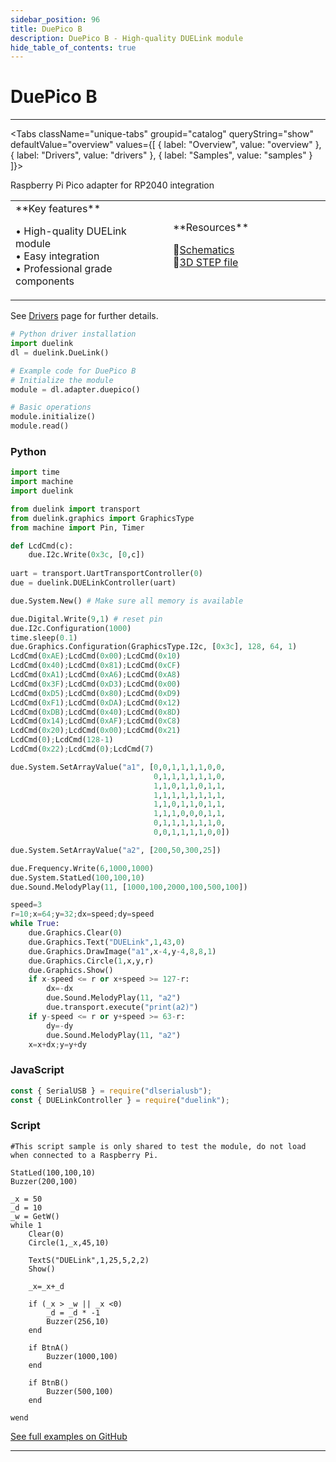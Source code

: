 ```yaml
---
sidebar_position: 96
title: DuePico B
description: DuePico B - High-quality DUELink module
hide_table_of_contents: true
---
```



# DuePico B

<ImageSection 
  product="adduepico-b"
  tagline="High-quality DUELink module"
/>

---

<Tabs className="unique-tabs" groupid="catalog" queryString="show" defaultValue="overview"
  values={[
    {
        label: "Overview",
        value: "overview"
    },
    {
        label: "Drivers",
        value: "drivers"
    },
    {
        label: "Samples",
        value: "samples"
    }
]}>

<TabItem value="overview">

Raspberry Pi Pico adapter for RP2040 integration

<table><td width='50%'>
**Key features**

• High-quality DUELink module<br/>
• Easy integration<br/>
• Professional grade components<br/>

</td><td width='50%'>
**Resources**
 
📄[Schematics](/sch/gdl-adduepico-b.pdf)<br/>
🔩[3D STEP file](/3d/gdl-adduepico-b.step)<br/>
</td></table>

</TabItem>

<TabItem value="drivers">

See [Drivers](/docs/engine/drivers) page for further details.

```python
# Python driver installation
import duelink
dl = duelink.DueLink()

# Example code for DuePico B
# Initialize the module
module = dl.adapter.duepico()

# Basic operations
module.initialize()
module.read()
```

</TabItem>

<TabItem value="samples">

### Python

```python
import time
import machine
import duelink

from duelink import transport
from duelink.graphics import GraphicsType
from machine import Pin, Timer

def LcdCmd(c):
    due.I2c.Write(0x3c, [0,c])
    
uart = transport.UartTransportController(0)
due = duelink.DUELinkController(uart)

due.System.New() # Make sure all memory is available

due.Digital.Write(9,1) # reset pin
due.I2c.Configuration(1000)
time.sleep(0.1)
due.Graphics.Configuration(GraphicsType.I2c, [0x3c], 128, 64, 1)
LcdCmd(0xAE);LcdCmd(0x00);LcdCmd(0x10)
LcdCmd(0x40);LcdCmd(0x81);LcdCmd(0xCF)
LcdCmd(0xA1);LcdCmd(0xA6);LcdCmd(0xA8)
LcdCmd(0x3F);LcdCmd(0xD3);LcdCmd(0x00)
LcdCmd(0xD5);LcdCmd(0x80);LcdCmd(0xD9)
LcdCmd(0xF1);LcdCmd(0xDA);LcdCmd(0x12)
LcdCmd(0xDB);LcdCmd(0x40);LcdCmd(0x8D)
LcdCmd(0x14);LcdCmd(0xAF);LcdCmd(0xC8)
LcdCmd(0x20);LcdCmd(0x00);LcdCmd(0x21)
LcdCmd(0);LcdCmd(128-1)
LcdCmd(0x22);LcdCmd(0);LcdCmd(7)

due.System.SetArrayValue("a1", [0,0,1,1,1,1,0,0,
                                0,1,1,1,1,1,1,0,
                                1,1,0,1,1,0,1,1,
                                1,1,1,1,1,1,1,1,
                                1,1,0,1,1,0,1,1,
                                1,1,1,0,0,0,1,1,
                                0,1,1,1,1,1,1,0,
                                0,0,1,1,1,1,0,0])

due.System.SetArrayValue("a2", [200,50,300,25])

due.Frequency.Write(6,1000,1000)
due.System.StatLed(100,100,10)
due.Sound.MelodyPlay(11, [1000,100,2000,100,500,100])

speed=3
r=10;x=64;y=32;dx=speed;dy=speed
while True:
    due.Graphics.Clear(0)
    due.Graphics.Text("DUELink",1,43,0)
    due.Graphics.DrawImage("a1",x-4,y-4,8,8,1)
    due.Graphics.Circle(1,x,y,r)
    due.Graphics.Show()
    if x-speed <= r or x+speed >= 127-r:
        dx=-dx
        due.Sound.MelodyPlay(11, "a2")
        due.transport.execute("print(a2)")
    if y-speed <= r or y+speed >= 63-r:
        dy=-dy
        due.Sound.MelodyPlay(11, "a2")
    x=x+dx;y=y+dy
```

### JavaScript

```javascript
const { SerialUSB } = require("dlserialusb");
const { DUELinkController } = require("duelink");
```

### Script

```basic
#This script sample is only shared to test the module, do not load when connected to a Raspberry Pi.  

StatLed(100,100,10)
Buzzer(200,100)

_x = 50
_d = 10
_w = GetW()
while 1
    Clear(0)
    Circle(1,_x,45,10)
    
    TextS("DUELink",1,25,5,2,2)
    Show()
    
    _x=_x+_d

    if (_x > _w || _x <0)
        _d = _d * -1 
        Buzzer(256,10)
    end
    
    if BtnA()
        Buzzer(1000,100)
    end
    
    if BtnB()
        Buzzer(500,100)
    end

wend
```

[See full examples on GitHub](https://github.com/ghi-electronics/duelink-website/tree/main/static/code/samples)

</TabItem>

</Tabs>

---

<OrderSection
    product="DUELink DuePico B"
    partnumber="GDL-ADDUEPICO-B"
    price="$19.99"
/>
